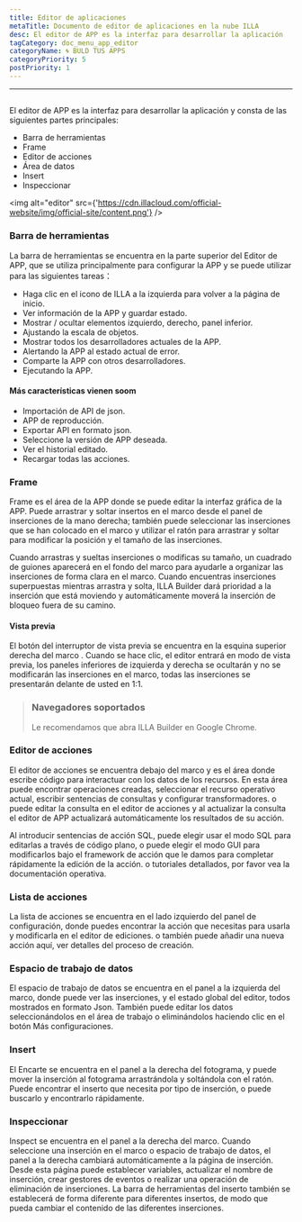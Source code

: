```yaml
---
title: Editor de aplicaciones
metaTitle: Documento de editor de aplicaciones en la nube ILLA
desc: El editor de APP es la interfaz para desarrollar la aplicación
tagCategory: doc_menu_app_editor
categoryName: 🌀 BULD TUS APPS
categoryPriority: 5
postPriority: 1
---
```


* * *

## <h2 hidden>Editor de aplicaciones</h2>

El editor de APP es la interfaz para desarrollar la aplicación y consta de las siguientes partes principales:

-   Barra de herramientas
-   Frame
-   Editor de acciones
-   Área de datos
-   Insert
-   Inspeccionar

<img alt="editor" src={'https://cdn.illacloud.com/official-website/img/official-site/content.png'} />

### Barra de herramientas

La barra de herramientas se encuentra en la parte superior del Editor de APP, que se utiliza principalmente para configurar la APP y se puede utilizar para las siguientes tareas：

-   Haga clic en el icono de ILLA a la izquierda para volver a la página de inicio.
-   Ver información de la APP y guardar estado.
-   Mostrar / ocultar elementos izquierdo, derecho, panel inferior.
-   Ajustando la escala de objetos.
-   Mostrar todos los desarrolladores actuales de la APP.
-   Alertando la APP al estado actual de error.
-   Comparte la APP con otros desarrolladores.
-   Ejecutando la APP.

#### Más características vienen soom

-   Importación de API de json.
-   APP de reproducción.
-   Exportar API en formato json.
-   Seleccione la versión de APP deseada.
-   Ver el historial editado.
-   Recargar todas las acciones.

[//]: # "[Image]"

### Frame

Frame es el área de la APP donde se puede editar la interfaz gráfica de la APP. Puede arrastrar y soltar insertos en el marco desde el panel de inserciones de la mano derecha; también puede seleccionar las inserciones que se han colocado en el marco y utilizar el ratón para arrastrar y soltar para modificar la posición y el tamaño de las inserciones.

Cuando arrastras y sueltas inserciones o modificas su tamaño, un cuadrado de guiones aparecerá en el fondo del marco para ayudarle a organizar las inserciones de forma clara en el marco. Cuando encuentras inserciones superpuestas mientras arrastra y solta, ILLA Builder dará prioridad a la inserción que está moviendo y automáticamente moverá la inserción de bloqueo fuera de su camino.

#### Vista previa

El botón del interruptor de vista previa se encuentra en la esquina superior derecha del marco . Cuando se hace clic, el editor entrará en modo de vista previa, los paneles inferiores de izquierda y derecha se ocultarán y no se modificarán las inserciones en el marco, todas las inserciones se presentarán delante de usted en 1:1.

> ### Navegadores soportados
>
> Le recomendamos que abra ILLA Builder en Google Chrome.

### Editor de acciones

El editor de acciones se encuentra debajo del marco y es el área donde escribe código para interactuar con los datos de los recursos. En esta área puede encontrar operaciones creadas, seleccionar el recurso operativo actual, escribir sentencias de consultas y configurar transformadores. o puede editar la consulta en el editor de acciones y al actualizar la consulta el editor de APP actualizará automáticamente los resultados de su acción.

Al introducir sentencias de acción SQL, puede elegir usar el modo SQL para editarlas a través de código plano, o puede elegir el modo GUI para modificarlos bajo el framework de acción que le damos para completar rápidamente la edición de la acción. o tutoriales detallados, por favor vea la documentación operativa.

### Lista de acciones

La lista de acciones se encuentra en el lado izquierdo del panel de configuración, donde puedes encontrar la acción que necesitas para usarla y modificarla en el editor de ediciones. o también puede añadir una nueva acción aquí, ver detalles del proceso de creación.

### Espacio de trabajo de datos

El espacio de trabajo de datos se encuentra en el panel a la izquierda del marco, donde puede ver las inserciones, y el estado global del editor, todos mostrados en formato Json. También puede editar los datos seleccionándolos en el área de trabajo o eliminándolos haciendo clic en el botón Más configuraciones.

### Insert

El Encarte se encuentra en el panel a la derecha del fotograma, y puede mover la inserción al fotograma arrastrándola y soltándola con el ratón. Puede encontrar el inserto que necesita por tipo de inserción, o puede buscarlo y encontrarlo rápidamente.

[//]: # "[Image]"

### Inspeccionar

Inspect se encuentra en el panel a la derecha del marco. Cuando seleccione una inserción en el marco o espacio de trabajo de datos, el panel a la derecha cambiará automáticamente a la página de inserción. Desde esta página puede establecer variables, actualizar el nombre de inserción, crear gestores de eventos o realizar una operación de eliminación de inserciones. La barra de herramientas del inserto también se establecerá de forma diferente para diferentes insertos, de modo que pueda cambiar el contenido de las diferentes inserciones.
